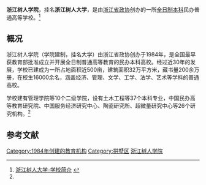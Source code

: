 {{expand|time=2014-08-15T17:13:51+00:00}}
{{高校
| name = 浙江树人学院
| EnglishName = Zhejiang Shuren University
| image = [[File:Zhejiang_Shuren_University_logo.jpg|200px]]
| motto = 崇德重智 树人为本
| president = 
| secretary = | vice-president =
| type = [[民办大学|民办大学]]
| established = 1984年
| location =  {{CHN}}[[浙江省|浙江省]][[杭州市|杭州市]]
| students = | staff = | campus = 杭州拱宸桥 绍兴杨汛桥
| address = 杭州拱墅区树人街8号 {{CHN}}[[浙江省|浙江省]][[绍兴市|绍兴市]]绍兴柯桥区江夏路2016号
| telephone =
| area = | sports =
|colors  = | mascot =
| website = http://www.zjsru.edu.cn/
| label_color =
| border_color =
| logo = 
}}
'''浙江树人学院'''，挂名'''浙江树人大学'''，是由[[浙江省政协|浙江省政协]]创办的一所[[全日制|全日制]][[本科|本科]]民办普通高等学校。<ref name="#1">[http://www.zjsru.edu.cn/news/sdgk/xxjj/ 浙江树人大学-学校简介] {{webarchive|url=https://web.archive.org/web/20140819084933/http://www.zjsru.edu.cn/news/sdgk/xxjj/ |date=2014-08-19 }}</ref>

==概况==
浙江树人学院（学院建制，挂名大学）由浙江省政协创办于1984年，是全国最早获教育部批准成立并开展全日制普通高等教育的民办本科高校。经过近30年的发展，学校已建成为一所占地面积近500亩，建筑面积32万平方米，藏书量200余万册，在校生16000余名，涵盖经济、管理、文学、工学、法学、艺术等学科的普通高校。

学校建有管理学院等10个二级学院，设有土木工程等37个本科专业，中国民办高等教育研究院、中国服务经济研究中心、陶瓷研究所、超微量研究中心等26个研究机构。<ref name="#1"/>

==参考文献==
{{reflist}}

{{浙江高等院校}}
{{民办大学}}
[[Category:1984年创建的教育机构|Category:1984年创建的教育机构]]
[[Category:拱墅区|Category:拱墅区]]
[[Category:浙江树人学院|]]